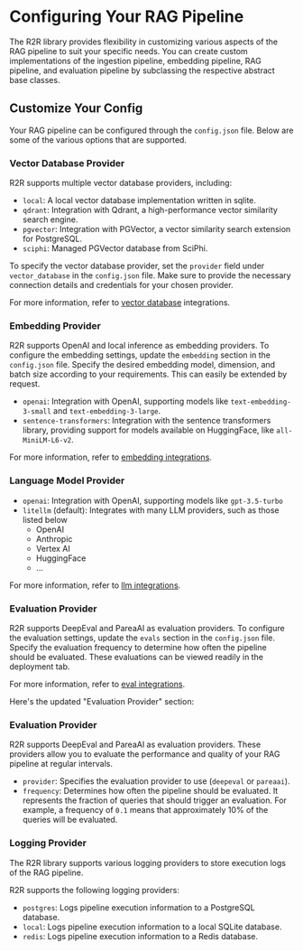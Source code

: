 # Configuring Your RAG Pipeline

The R2R library provides flexibility in customizing various aspects of the RAG pipeline to suit your specific needs. You can create custom implementations of the ingestion pipeline, embedding pipeline, RAG pipeline, and evaluation pipeline by subclassing the respective abstract base classes.

## Customize Your Config

Your RAG pipeline can be configured through the `config.json` file. Below are some of the various options that are supported.

### Vector Database Provider

R2R supports multiple vector database providers, including:

- `local`: A local vector database implementation written in sqlite.
- `qdrant`: Integration with Qdrant, a high-performance vector similarity search engine.
- `pgvector`: Integration with PGVector, a vector similarity search extension for PostgreSQL.
- `sciphi`: Managed PGVector database from SciPhi.

To specify the vector database provider, set the `provider` field under `vector_database` in the `config.json` file. Make sure to provide the necessary connection details and credentials for your chosen provider.

For more information, refer to [vector database](integrations/vector-databases) integrations.

### Embedding Provider

R2R supports OpenAI and local inference as embedding providers. To configure the embedding settings, update the `embedding` section in the `config.json` file. Specify the desired embedding model, dimension, and batch size according to your requirements. This can easily be extended by request.

- `openai`: Integration with OpenAI, supporting models like `text-embedding-3-small` and `text-embedding-3-large`.
- `sentence-transformers`: Integration with the sentence transformers library, providing support for models available on HuggingFace, like `all-MiniLM-L6-v2`.

For more information, refer to [embedding integrations](integrations/embedding-model).


### Language Model Provider

- `openai`: Integration with OpenAI, supporting models like `gpt-3.5-turbo`
- `litellm` (default): Integrates with many LLM providers, such as those listed below
  - OpenAI
  - Anthropic
  - Vertex AI
  - HuggingFace
  - ...

For more information, refer to [llm integrations](integrations/llm-provider).

### Evaluation Provider

R2R supports DeepEval and PareaAI as evaluation providers. To configure the evaluation settings, update the `evals` section in the `config.json` file. Specify the evaluation frequency to determine how often the pipeline should be evaluated. These evaluations can be viewed readily in the deployment tab.

For more information, refer to [eval integrations](integrations/evals).

Here's the updated "Evaluation Provider" section:

### Evaluation Provider

R2R supports DeepEval and PareaAI as evaluation providers. These providers allow you to evaluate the performance and quality of your RAG pipeline at regular intervals.
- `provider`: Specifies the evaluation provider to use (`deepeval` or `pareaai`).
- `frequency`: Determines how often the pipeline should be evaluated. It represents the fraction of queries that should trigger an evaluation. For example, a frequency of `0.1` means that approximately 10% of the queries will be evaluated.

### Logging Provider

The R2R library supports various logging providers to store execution logs of the RAG pipeline. 

R2R supports the following logging providers:

- `postgres`: Logs pipeline execution information to a PostgreSQL database.
- `local`: Logs pipeline execution information to a local SQLite database.
- `redis`: Logs pipeline execution information to a Redis database.
